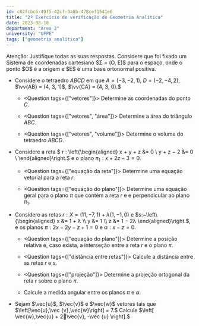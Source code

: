 ```yaml
---
id: c82fcbc6-49f5-42cf-9a8b-478cef1541e6
title: "2º Exercício de verificação de Geometria Analítica"
date: 2023-08-18
department: "Área 2"
university: "UFPE"
tags: ["geometria analítica"]
---
```


<Note>
Atenção: Justifique todas as suas respostas. Considere que foi fixado um
Sistema de coordenadas cartesiano $Σ = (O, E)$ para o espaço, onde o ponto $O$
é a origem e $E$ é uma base ortonormal positiva.
</Note>

- Considere o tetraedro $ABCD$ em que $A = (−3, −2, 1)$, $D = (−2, −4, 2)$,
  $\vv{AB} = (4, 3, 1)$, $\vv{CA} = (4, 3, 0).$

  - <Question tags={["vetores"]}>
      Determine as coordenadas do ponto $C.$
    </Question>

  - <Question tags={["vetores", "área"]}>
      Determine a área do triângulo $ABC.$
    </Question>

  - <Question tags={["vetores", "volume"]}>
      Determine o volume do tetraedro $ABCD.$
    </Question>

- Considere a reta $
  r : \left\{\begin{aligned}
    x + y + z &= 0 \\
    y + z − 2 &= 0 \\
  \end{aligned}\right.$ e o plano $π_1 : x + 2z − 3 = 0.$

  - <Question tags={["equação da reta"]}>
      Determine uma equação vetorial para a reta $r.$
    </Question>

  - <Question tags={["equação do plano"]}>
      Determine uma equação geral para o plano $π$ que contém a reta $r$ e e
      perpendicular ao plano $π_1.$
    </Question>

- Considere as retas $r : X = (11, −7, 1) + λ(1, −1, 0)$ e $s:~\left\{\begin{aligned}
  x &= 1 + λ \\
  y &= 1 \\
  z &= 1 − 2λ
  \end{aligned}\right.$, e os planos $π : 2x − 2y − z + 1 = 0$ e
  $α : x − z = 0.$

  - <Question tags={["equação do plano"]}>
      Determine a posição relativa e, caso exista, a interseção entre a reta $r$
      e o plano $π.$
    </Question>

  - <Question tags={["distância entre retas"]}>
      Calcule a distância entre as retas $r$ e $s.$
    </Question>

  - <Question tags={["projeção"]}>
      Determine a projeção ortogonal da reta r sobre o plano $π.$
    </Question>

  - <Question>Calcule a medida angular entre os planos $π$ e $α.$</Question>

- <Question>
    Sejam $\vec{u}$, $\vec{v}$ e $\vec{w}$ vetores tais que $\left[\vec{u},\vec
    {v},\vec{w}\right] = 7.$ Calcule $\left[ \vec{w},\vec{u} + 2⃗\vec{v}, -\vec
    {u} \right].$
  </Question>
